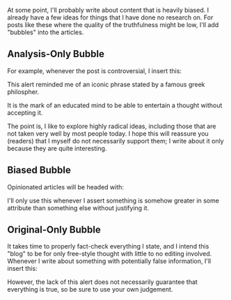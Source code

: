 
At some point, I'll probably write about content that is heavily biased. I already have a few ideas for things that I have done no research on.
For posts like these where the quality of the truthfulness might be low, I'll add "bubbles" into the articles.

## Analysis-Only Bubble
For example, whenever the post is controversial, I insert this:

<AnalysisOnlyBubble />

This alert reminded me of an iconic phrase stated by a famous greek philospher.

<Quote author="Aristotle">It is the mark of an educated mind to be able to entertain a thought without accepting it.</Quote>

The point is, I like to explore highly radical ideas, including those that are not taken very well by most people today.
I hope this will reassure you (readers) that I myself do not necessarily support them; I write about it only because they are quite interesting.

## Biased Bubble
Opinionated articles will be headed with:

<BiasedBubble />

I'll only use this whenever I assert something is somehow greater in some attribute than something else without justifying it.

## Original-Only Bubble
It takes time to properly fact-check everything I state, and I intend this "blog" to be for only free-style thought with little to no editing involved.
Whenever I write about something with potentially false information, I'll insert this:

<OriginalOnlyBubble />

However, the lack of this alert does not necessarily guarantee that everything is true, so be sure to use your own judgement.